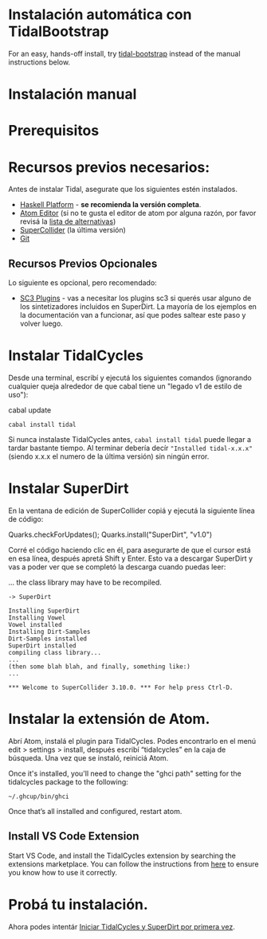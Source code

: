 <languages />
<div class="mw-translate-fuzzy">
= Instalación automática con TidalBootstrap =
</div>

For an easy, hands-off install, try [https://github.com/tidalcycles/tidal-bootstrap/blob/master/README.md tidal-bootstrap] instead of the manual instructions below.

= Instalación manual =

= Prerequisitos =

= Recursos previos necesarios:=

Antes de instalar Tidal, asegurate que los siguientes estén instalados.

<div class="mw-translate-fuzzy">
* [https://www.haskell.org/platform/ Haskell Platform] - '''se recomienda la versión completa'''.
* [https://atom.io/ Atom Editor]  (si no te gusta el editor de atom por alguna razón, por favor revisá la  [[List of tidal editors|lista de alternativas]])
* [http://supercollider.github.io/download SuperCollider] (la última versión)
* [https://git-scm.com/ Git]
</div>

== Recursos Previos Opcionales ==

<div class="mw-translate-fuzzy">
Lo siguiente es opcional, pero recomendado:
</div>

* [https://supercollider.github.io/sc3-plugins/ SC3 Plugins] - vas a necesitar los plugins sc3 si querés usar alguno de los sintetizadores incluidos en SuperDirt. La mayoría de los ejemplos en la documentación van a funcionar, así que podes saltear este paso y volver luego.

= Instalar TidalCycles =

<div class="mw-translate-fuzzy">
Desde una terminal, escribí y ejecutá los siguientes comandos (ignorando cualquier queja alrededor de que cabal tiene un "legado v1 de estilo de uso"):
</div>

 <div class="mw-translate-fuzzy">
cabal update
 cabal install tidal
</div>

<div class="mw-translate-fuzzy">
Si nunca instalaste TidalCycles antes, <code>cabal install tidal</code> puede llegar a tardar bastante tiempo. Al terminar debería decír <code>"Installed tidal-x.x.x"</code> (siendo x.x.x el numero de la última versión) sin ningún error.
</div>

= Instalar SuperDirt =

En la ventana de edición de SuperCollider copiá y ejecutá la siguiente línea de código:

<div class="mw-translate-fuzzy">
Quarks.checkForUpdates(); Quarks.install("SuperDirt", "v1.0")
</div>

<div class="mw-translate-fuzzy">
Corré el código haciendo clic en él, para asegurarte de que el cursor está en esa línea, después apretá Shift y Enter. Esto va a descargar SuperDirt y vas a poder ver que se completó la descarga cuando puedas leer:
</div>

<div class="mw-translate-fuzzy">
... the class library may have to be recompiled.
 -> SuperDirt
</div>

<source lang="plaintext">
Installing SuperDirt
Installing Vowel
Vowel installed
Installing Dirt-Samples
Dirt-Samples installed
SuperDirt installed
compiling class library...
...
(then some blah blah, and finally, something like:)
...

*** Welcome to SuperCollider 3.10.0. *** For help press Ctrl-D.
</source>

= Instalar la extensión de Atom. =

<div class="mw-translate-fuzzy">
Abrí Atom, instalá el plugin para TidalCycles. Podes encontrarlo en el menú edit > settings > install, después escribí “tidalcycles” en la caja de búsqueda. Una vez que se instaló, reiniciá Atom.
</div> 

Once it's installed, you'll need to change the "ghci path" setting for the tidalcycles package to the following: <source inline>~/.ghcup/bin/ghci</source>

Once that’s all installed and configured, restart atom.

== Install VS Code Extension ==
Start VS Code, and install the TidalCycles extension by searching the extensions marketplace.
You can follow the instructions from [https://marketplace.visualstudio.com/items?itemName=tidalcycles.vscode-tidalcycles here] to ensure you know how to use it correctly.

= Probá tu instalación. =

Ahora podes intentár [[Start_tidalcycles_and_superdirt_for_the_first_time|Iniciar TidalCycles y SuperDirt por primera vez]].
